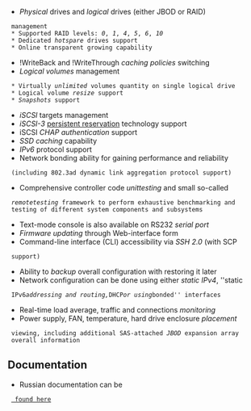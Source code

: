 * ''Physical'' drives and ''logical'' drives (either JBOD or RAID)
  management
  * Supported RAID levels: ''0'', ''1'', ''4'', ''5'', ''6'', ''10''
  * Dedicated ''hotspare'' drives support
  * Online transparent growing capability
* !WriteBack and !WriteThrough ''caching policies'' switching
* ''Logical volumes'' management
  * Virtually ''unlimited'' volumes quantity on single logical drive
  * Logical volume ''resize'' support
  * ''Snapshots'' support
* ''iSCSI'' targets management
* ''iSCSI-3'' [[http://publib.boulder.ibm.com/infocenter/clresctr/vxrx/topic/com.ibm.cluster.gpfs32.diagnosis.doc/bl1pdg_understandpr.html | persistent reservation]] technology support
* iSCSI ''CHAP authentication'' support
* ''SSD caching'' capability
* ''IPv6'' protocol support
* Network bonding ability for gaining performance and reliability
  (including 802.3ad dynamic link aggregation protocol support)
* Comprehensive controller code ''unittesting'' and small so-called
  ''remotetesting'' framework to perform exhaustive benchmarking and
  testing of different system components and subsystems
* Text-mode console is also available on RS232 ''serial port''
* ''Firmware updating'' through Web-interface form
* Command-line interface (CLI) accessibility via ''SSH 2.0'' (with SCP
  support)
* Ability to ''backup'' overall configuration with restoring it later
* Network configuration can be done using either ''static IPv4'', ''static
  IPv6'' addressing and routing, ''DHCP'' or using ''bonded'' interfaces
* Real-time load average, traffic and connections ''monitoring''
* Power supply, FAN, temperature, hard drive enclosure ''placement''
  viewing, including additional SAS-attached ''JBOD'' expansion array
  overall information

== Documentation ==
* Russian documentation can be
  [[https://www.etegro.com/configurator/storage/san/fs100g2/support | found here]]

